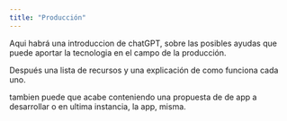 ```yaml
---
title: "Producción"
---
```


Aqui habrá una introduccion de chatGPT, sobre las posibles ayudas que puede aportar la tecnologia en el campo de la producción.

Después una lista de recursos y una explicación de como funciona cada uno.

tambien puede que acabe conteniendo una propuesta de de app a desarrollar o en ultima instancia, la app, misma.